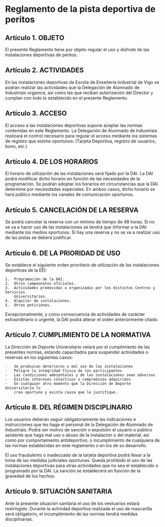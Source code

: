 # Reglamento de la pista deportiva de peritos

## Artículo 1. OBJETO

El presente Reglamento tiene por objeto regular el uso y disfrute de las
instalaciones deportivas de peritos.

## Artículo 2. ACTIVIDADES

En las instalaciones deportivas da Escola de Enxeñería Industrial de Vigo se
podrán realizar las actividades que la Delegación de Alumnado de
Industriais organice, así como las que reciban autorización del Director y
cumplan con todo lo establecido en el presente Reglamento.

## Artículo 3. ACCESO

El acceso a las instalaciones deportivas supone aceptar las normas contenidas
en este Reglamento. La Delegación de Alumnado de Industriais realizará el
control necesario para regular el acceso mediante los sistemas de registro que
estime oportunos: (Tarjeta Deportiva, registro de usuarios, bono, etc.)

## Artículo 4. DE LOS HORARIOS

El horario de utilización de las instalaciones será fijado por la DAI. La DAI
podrá modificar dicho horario en función de las necesidades de la programación.
Se podrán adoptar los horarios en circunstancias que la DAI determine por
necesidades especiales. En ambos casos, dicho horario se hará público mediante
los canales de comunicación oportunos.

## Artículo 5. CANCELACIÓN DE LA RESERVA

Se podrá cancelar la reserva con un mínimo de tiempo de 48 horas. Si no se va
a hacer uso de las instalaciones se tendrá que informar a la DAI mediante los
medios oportunos. Si hay una reserva y no se va a realizar uso de las pistas se
deberá justificar.

## Artículo 6. DE LA PRIORIDAD DE USO 

Se establece el siguiente orden prioritario de utilización de las instalaciones
deportivas de la EEI:

    1.  Programación de la DAI.
    2.  Otros campeonatos oficiales.
    3.  Actividades promovidas u organizadas por los distintos Centros y Servicios
        Universitarios.
    4.  Alquiler de instalaciones.
    5.  Otras peticiones.

Excepcionalmente, y como consecuencia de actividades de carácter extraordinario
o urgente, la DAI podrá alterar el orden anteriormente citado.

## Artículo 7. CUMPLIMIENTO DE LA NORMATIVA

La Dirección de Deporte Universitario velará por el cumplimiento de las
presentes normas, estando capacitados para suspender actividades o reservas en
los siguientes casos:

    -   Se produzcan deterioros o mal uso de las instalaciones
    -   Peligre la integridad física de los participantes
    -   Las condiciones ambientales y de las instalaciones sean adversas
    -   Existan intereses colectivos o compromisos adquiridos
    -   En cualquier otro momento que la Dirección de Deporte Universitario lo
        crea oportuno y exista causa que lo justifique.

## Artículo 8. DEL RÉGIMEN DISCIPLINARIO

Los usuarios deberán seguir obligatoriamente las indicaciones e instrucciones
que les haga el personal de la Delegación de Alumnado de Industriais. Podrá
ser motivo de sanción o expulsión el usuario o público asistente que haga mal
uso o abuso de la instalación o del material, así como por comportamiento
antideportivo, o incumplimiento de cualquiera de las normas establecidas en este
reglamento o en los de su desarrollo.

El uso fraudulento o inadecuado de la tarjeta deportiva podrá llevar a la toma
de las medidas judiciales oportunas.
Queda prohibido el uso de las instalaciones deportivas para otras actividades que
no sea el establecido o programado por la DAI. La sanción se establecerá en
función de la gravedad de los hechos.

## Artículo 9. SITUACIÓN SANITARIA

Ante la presente situación sanitaria el uso de los vestuarios estará restringido.
Durante la actividad deportiva realizada el uso de mascarilla será obligatorio,
el incumplimiento de las normas tendrá medidas disciplinarias.
